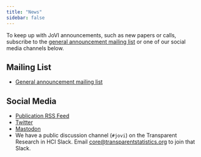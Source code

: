 ```yaml
---
title: "News"
sidebar: false
---
```


To keep up with JoVI announcements, such as new papers or calls, subscribe to the
[general announcement mailing list](https://groups.google.com/g/jovi-general) or
one of our social media channels below.

## Mailing List

  * [General announcement mailing list](https://groups.google.com/g/jovi-general)
  
## Social Media

  * [Publication RSS Feed](https://journals.aau.dk/index.php/jovi/gateway/plugin/WebFeedGatewayPlugin/rss2)
  * [Twitter](https://twitter.com/journalovi)
  * [Mastodon](https://hci.social/@jovi)
  * We have a public discussion channel (`#jovi`) on the Transparent Research in HCI Slack. Email [core@transparentstatistics.org](mailto:core@transparentstatistics.org) to join that Slack.
